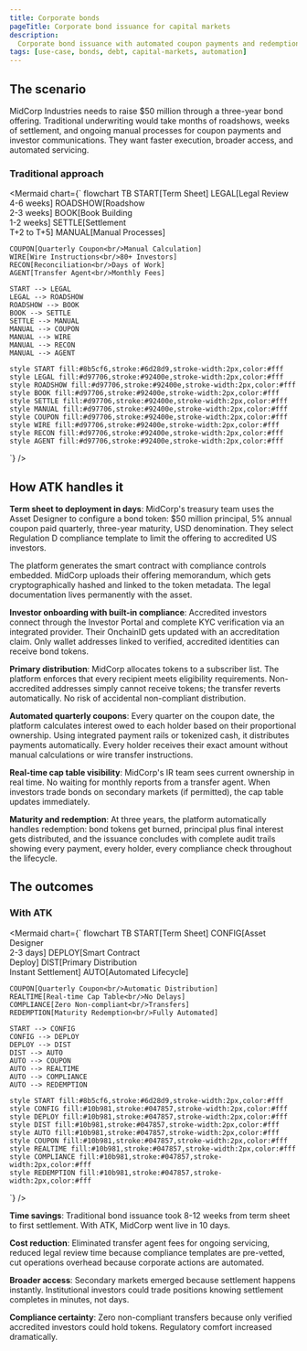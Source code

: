 ```yaml
---
title: Corporate bonds
pageTitle: Corporate bond issuance for capital markets
description:
  Corporate bond issuance with automated coupon payments and redemption
tags: [use-case, bonds, debt, capital-markets, automation]
---
```


## The scenario

MidCorp Industries needs to raise $50 million through a three-year bond
offering. Traditional underwriting would take months of roadshows, weeks of
settlement, and ongoing manual processes for coupon payments and investor
communications. They want faster execution, broader access, and automated
servicing.

### Traditional approach

<Mermaid
  chart={`
flowchart TB
    START[Term Sheet]
    LEGAL[Legal Review<br/>4-6 weeks]
    ROADSHOW[Roadshow<br/>2-3 weeks]
    BOOK[Book Building<br/>1-2 weeks]
    SETTLE[Settlement<br/>T+2 to T+5]
    MANUAL[Manual Processes]
    
    COUPON[Quarterly Coupon<br/>Manual Calculation]
    WIRE[Wire Instructions<br/>80+ Investors]
    RECON[Reconciliation<br/>Days of Work]
    AGENT[Transfer Agent<br/>Monthly Fees]
    
    START --> LEGAL
    LEGAL --> ROADSHOW
    ROADSHOW --> BOOK
    BOOK --> SETTLE
    SETTLE --> MANUAL
    MANUAL --> COUPON
    MANUAL --> WIRE
    MANUAL --> RECON
    MANUAL --> AGENT
    
    style START fill:#8b5cf6,stroke:#6d28d9,stroke-width:2px,color:#fff
    style LEGAL fill:#d97706,stroke:#92400e,stroke-width:2px,color:#fff
    style ROADSHOW fill:#d97706,stroke:#92400e,stroke-width:2px,color:#fff
    style BOOK fill:#d97706,stroke:#92400e,stroke-width:2px,color:#fff
    style SETTLE fill:#d97706,stroke:#92400e,stroke-width:2px,color:#fff
    style MANUAL fill:#d97706,stroke:#92400e,stroke-width:2px,color:#fff
    style COUPON fill:#d97706,stroke:#92400e,stroke-width:2px,color:#fff
    style WIRE fill:#d97706,stroke:#92400e,stroke-width:2px,color:#fff
    style RECON fill:#d97706,stroke:#92400e,stroke-width:2px,color:#fff
    style AGENT fill:#d97706,stroke:#92400e,stroke-width:2px,color:#fff
`}
/>

## How ATK handles it

**Term sheet to deployment in days**: MidCorp's treasury team uses the Asset
Designer to configure a bond token: $50 million principal, 5% annual coupon paid
quarterly, three-year maturity, USD denomination. They select Regulation D
compliance template to limit the offering to accredited US investors.

The platform generates the smart contract with compliance controls embedded.
MidCorp uploads their offering memorandum, which gets cryptographically hashed
and linked to the token metadata. The legal documentation lives permanently with
the asset.

**Investor onboarding with built-in compliance**: Accredited investors connect
through the Investor Portal and complete KYC verification via an integrated
provider. Their OnchainID gets updated with an accreditation claim. Only wallet
addresses linked to verified, accredited identities can receive bond tokens.

**Primary distribution**: MidCorp allocates tokens to a subscriber list. The
platform enforces that every recipient meets eligibility requirements.
Non-accredited addresses simply cannot receive tokens; the transfer reverts
automatically. No risk of accidental non-compliant distribution.

**Automated quarterly coupons**: Every quarter on the coupon date, the platform
calculates interest owed to each holder based on their proportional ownership.
Using integrated payment rails or tokenized cash, it distributes payments
automatically. Every holder receives their exact amount without manual
calculations or wire transfer instructions.

**Real-time cap table visibility**: MidCorp's IR team sees current ownership in
real time. No waiting for monthly reports from a transfer agent. When investors
trade bonds on secondary markets (if permitted), the cap table updates
immediately.

**Maturity and redemption**: At three years, the platform automatically handles
redemption: bond tokens get burned, principal plus final interest gets
distributed, and the issuance concludes with complete audit trails showing every
payment, every holder, every compliance check throughout the lifecycle.

## The outcomes

### With ATK

<Mermaid
  chart={`
flowchart TB
    START[Term Sheet]
    CONFIG[Asset Designer<br/>2-3 days]
    DEPLOY[Smart Contract<br/>Deploy]
    DIST[Primary Distribution<br/>Instant Settlement]
    AUTO[Automated Lifecycle]
    
    COUPON[Quarterly Coupon<br/>Automatic Distribution]
    REALTIME[Real-time Cap Table<br/>No Delays]
    COMPLIANCE[Zero Non-compliant<br/>Transfers]
    REDEMPTION[Maturity Redemption<br/>Fully Automated]
    
    START --> CONFIG
    CONFIG --> DEPLOY
    DEPLOY --> DIST
    DIST --> AUTO
    AUTO --> COUPON
    AUTO --> REALTIME
    AUTO --> COMPLIANCE
    AUTO --> REDEMPTION
    
    style START fill:#8b5cf6,stroke:#6d28d9,stroke-width:2px,color:#fff
    style CONFIG fill:#10b981,stroke:#047857,stroke-width:2px,color:#fff
    style DEPLOY fill:#10b981,stroke:#047857,stroke-width:2px,color:#fff
    style DIST fill:#10b981,stroke:#047857,stroke-width:2px,color:#fff
    style AUTO fill:#10b981,stroke:#047857,stroke-width:2px,color:#fff
    style COUPON fill:#10b981,stroke:#047857,stroke-width:2px,color:#fff
    style REALTIME fill:#10b981,stroke:#047857,stroke-width:2px,color:#fff
    style COMPLIANCE fill:#10b981,stroke:#047857,stroke-width:2px,color:#fff
    style REDEMPTION fill:#10b981,stroke:#047857,stroke-width:2px,color:#fff
`}
/>

**Time savings**: Traditional bond issuance took 8-12 weeks from term sheet to
first settlement. With ATK, MidCorp went live in 10 days.

**Cost reduction**: Eliminated transfer agent fees for ongoing servicing,
reduced legal review time because compliance templates are pre-vetted, cut
operations overhead because corporate actions are automated.

**Broader access**: Secondary markets emerged because settlement happens
instantly. Institutional investors could trade positions knowing settlement
completes in minutes, not days.

**Compliance certainty**: Zero non-compliant transfers because only verified
accredited investors could hold tokens. Regulatory comfort increased
dramatically.
